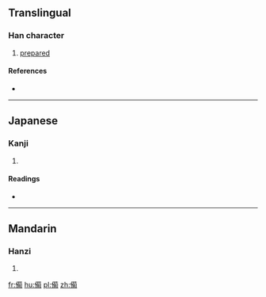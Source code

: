 {{also|備}}
==Translingual==

===Han character===
{{Han char|rn=9|rad=人|as=11|sn=13|four=|canj=人廿心月 (OTPB)|ids=⿰[[亻]][[𤰈]]}}

# [[prepared]]

====References====
* {{Han ref|kx=0115.180|dkj=01046|dj=0246.060|hdz=10208.050|uh=50C3|ud=20675}}

----

==Japanese==

===Kanji===
{{ja-kanji|grade=|rs=人11}}

# {{defn|lang=ja|sort=人11}}

====Readings====
* {{ja-readings|on=[[び]] (bi)|kun=[[そなえる]] (sonaeru), [[そなわる]] (sonawaru)}}

----

==Mandarin==

===Hanzi===
{{cmn-hanzi|pin=[[bèi]] ([[bei4]]), [[jìn]] ([[jin4]])|wg=pei<sup>4</sup>, chin<sup>4</sup>}}

# {{defn|lang=cmn|sort=人11}}

[[fr:僃]]
[[hu:僃]]
[[pl:僃]]
[[zh:僃]]